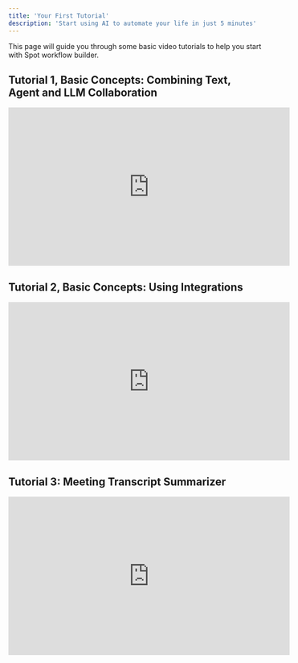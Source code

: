 ```yaml
---
title: 'Your First Tutorial'
description: 'Start using AI to automate your life in just 5 minutes'
---
```


This page will guide you through some basic video tutorials to help you start with Spot workflow builder.

## Tutorial 1, Basic Concepts: Combining Text, Agent and LLM Collaboration

<iframe
  width="560"
  height="315"
  src="https://www.youtube.com/embed/-CUQaVQZS6s?si=lsL329_rXvJueBHn"
  title="YouTube video player"
  frameborder="0"
  allow="accelerometer; autoplay; clipboard-write; encrypted-media; gyroscope; picture-in-picture"
  allowfullscreen
></iframe>

## Tutorial 2, Basic Concepts: Using Integrations

<iframe
  width="560"
  height="315"
  src="https://www.youtube.com/embed/cUmU-o0qgSk?si=buIB1aKIqc_vV1vv"
  title="YouTube video player"
  frameborder="0"
  allow="accelerometer; autoplay; clipboard-write; encrypted-media; gyroscope; picture-in-picture"
  allowfullscreen
></iframe>

## Tutorial 3: Meeting Transcript Summarizer

<iframe
  width="560"
  height="315"
  src="https://www.youtube.com/embed/-HcbcC6lD0Q?si=auDLrFDfU17OW0_f"
  title="YouTube video player"
  frameborder="0"
  allow="accelerometer; autoplay; clipboard-write; encrypted-media; gyroscope; picture-in-picture"
  allowfullscreen
></iframe>



